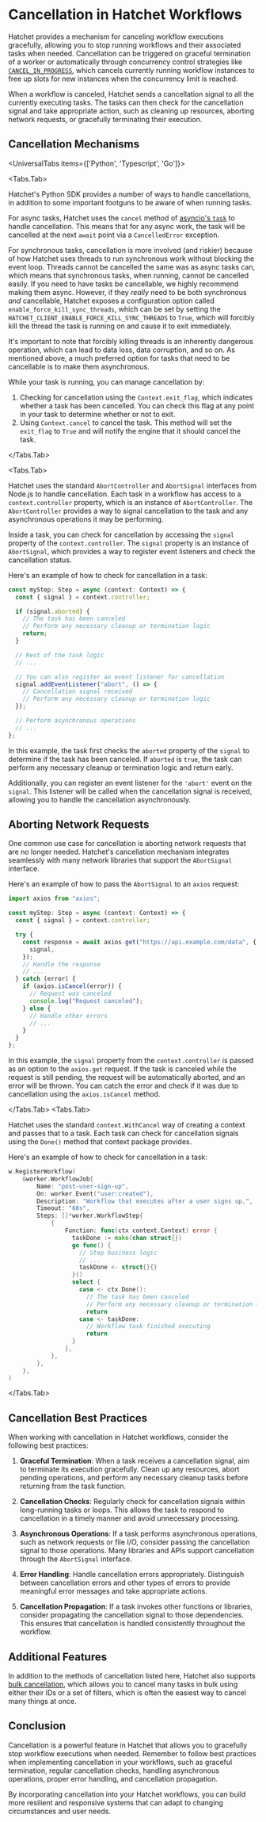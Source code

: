 
# Cancellation in Hatchet Workflows

Hatchet provides a mechanism for canceling workflow executions gracefully, allowing you to stop running workflows and their associated tasks when needed. Cancellation can be triggered on graceful termination of a worker or automatically through concurrency control strategies like [`CANCEL_IN_PROGRESS`](./concurrency.mdx#cancel_in_progress), which cancels currently running workflow instances to free up slots for new instances when the concurrency limit is reached.

When a workflow is canceled, Hatchet sends a cancellation signal to all the currently executing tasks. The tasks can then check for the cancellation signal and take appropriate action, such as cleaning up resources, aborting network requests, or gracefully terminating their execution.

## Cancellation Mechanisms

<UniversalTabs items={['Python', 'Typescript', 'Go']}>

<Tabs.Tab>

Hatchet's Python SDK provides a number of ways to handle cancellations, in addition to some important footguns to be aware of when running tasks.

For async tasks, Hatchet uses the `cancel` method of [asyncio's `task`](https://docs.python.org/3/library/asyncio-task.html#task-cancellation) to handle cancellation. This means that for any async work, the task will be cancelled at the next `await` point via a `CancelledError` exception.

For synchronous tasks, cancellation is more involved (and riskier) because of how Hatchet uses threads to run synchronous work without blocking the event loop. Threads cannot be cancelled the same was as async tasks can, which means that synchronous tasks, when running, cannot be cancelled easily. If you need to have tasks be cancellable, we highly recommend making them async. However, if they _really_ need to be both synchronous _and_ cancellable, Hatchet exposes a configuration option called `enable_force_kill_sync_threads`, which can be set by setting the `HATCHET_CLIENT_ENABLE_FORCE_KILL_SYNC_THREADS` to `True`, which will forcibly kill the thread the task is running on and cause it to exit immediately.

<Callout type="warning" emoji="⚠️">
  It's important to note that forcibly killing threads is an inherently
  dangerous operation, which can lead to data loss, data corruption, and so on.
  As mentioned above, a much preferred option for tasks that need to be
  cancellable is to make them asynchronous.
</Callout>

While your task is running, you can manage cancellation by:

1. Checking for cancellation using the `Context.exit_flag`, which indicates whether a task has been cancelled. You can check this flag at any point in your task to determine whether or not to exit.
2. Using `Context.cancel` to cancel the task. This method will set the `exit_flag` to `True` and will notify the engine that it should cancel the task.

</Tabs.Tab>

<Tabs.Tab>

Hatchet uses the standard `AbortController` and `AbortSignal` interfaces from Node.js to handle cancellation. Each task in a workflow has access to a `context.controller` property, which is an instance of `AbortController`. The `AbortController` provides a way to signal cancellation to the task and any asynchronous operations it may be performing.

Inside a task, you can check for cancellation by accessing the `signal` property of the `context.controller`. The `signal` property is an instance of `AbortSignal`, which provides a way to register event listeners and check the cancellation status.

Here's an example of how to check for cancellation in a task:

```typescript
const myStep: Step = async (context: Context) => {
  const { signal } = context.controller;

  if (signal.aborted) {
    // The task has been canceled
    // Perform any necessary cleanup or termination logic
    return;
  }

  // Rest of the task logic
  // ...

  // You can also register an event listener for cancellation
  signal.addEventListener("abort", () => {
    // Cancellation signal received
    // Perform any necessary cleanup or termination logic
  });

  // Perform asynchronous operations
  // ...
};
```

In this example, the task first checks the `aborted` property of the `signal` to determine if the task has been canceled. If `aborted` is `true`, the task can perform any necessary cleanup or termination logic and return early.

Additionally, you can register an event listener for the `'abort'` event on the `signal`. This listener will be called when the cancellation signal is received, allowing you to handle the cancellation asynchronously.

## Aborting Network Requests

One common use case for cancellation is aborting network requests that are no longer needed. Hatchet's cancellation mechanism integrates seamlessly with many network libraries that support the `AbortSignal` interface.

Here's an example of how to pass the `AbortSignal` to an `axios` request:

```typescript
import axios from "axios";

const myStep: Step = async (context: Context) => {
  const { signal } = context.controller;

  try {
    const response = await axios.get("https://api.example.com/data", {
      signal,
    });
    // Handle the response
    // ...
  } catch (error) {
    if (axios.isCancel(error)) {
      // Request was canceled
      console.log("Request canceled");
    } else {
      // Handle other errors
      // ...
    }
  }
};
```

In this example, the `signal` property from the `context.controller` is passed as an option to the `axios.get` request. If the task is canceled while the request is still pending, the request will be automatically aborted, and an error will be thrown. You can catch the error and check if it was due to cancellation using the `axios.isCancel` method.

</Tabs.Tab>
<Tabs.Tab>

Hatchet uses the standard `context.WithCancel` way of creating a context and passes that to a task. Each task can check for cancellation signals using the `Done()` method that context package provides.

Here's an example of how to check for cancellation in a task:

```go
w.RegisterWorkflow(
    &worker.WorkflowJob{
        Name: "post-user-sign-up",
        On: worker.Event("user:created"),
        Description: "Workflow that executes after a user signs up.",
        Timeout: "60s",
        Steps: []*worker.WorkflowStep{
            {
                Function: func(ctx context.Context) error {
                  taskDone := make(chan struct{})
                  go func() {
                    // Step business logic
                    // ...
                    taskDone <- struct{}{}
                  }()
                  select {
                    case <- ctx.Done():
                      // The task has been canceled
                      // Perform any necessary cleanup or termination logic
                      return
                    case <- taskDone:
                      // Workflow task finished executing
                      return
                  }
                },
            },
        },
    },
)
```

</Tabs.Tab>
</UniversalTabs>

## Cancellation Best Practices

When working with cancellation in Hatchet workflows, consider the following best practices:

1. **Graceful Termination**: When a task receives a cancellation signal, aim to terminate its execution gracefully. Clean up any resources, abort pending operations, and perform any necessary cleanup tasks before returning from the task function.

2. **Cancellation Checks**: Regularly check for cancellation signals within long-running tasks or loops. This allows the task to respond to cancellation in a timely manner and avoid unnecessary processing.

3. **Asynchronous Operations**: If a task performs asynchronous operations, such as network requests or file I/O, consider passing the cancellation signal to those operations. Many libraries and APIs support cancellation through the `AbortSignal` interface.

4. **Error Handling**: Handle cancellation errors appropriately. Distinguish between cancellation errors and other types of errors to provide meaningful error messages and take appropriate actions.

5. **Cancellation Propagation**: If a task invokes other functions or libraries, consider propagating the cancellation signal to those dependencies. This ensures that cancellation is handled consistently throughout the workflow.

## Additional Features

In addition to the methods of cancellation listed here, Hatchet also supports [bulk cancellation](./bulk-retries-and-cancellations.mdx), which allows you to cancel many tasks in bulk using either their IDs or a set of filters, which is often the easiest way to cancel many things at once.

## Conclusion

Cancellation is a powerful feature in Hatchet that allows you to gracefully stop workflow executions when needed. Remember to follow best practices when implementing cancellation in your workflows, such as graceful termination, regular cancellation checks, handling asynchronous operations, proper error handling, and cancellation propagation.

By incorporating cancellation into your Hatchet workflows, you can build more resilient and responsive systems that can adapt to changing circumstances and user needs.

